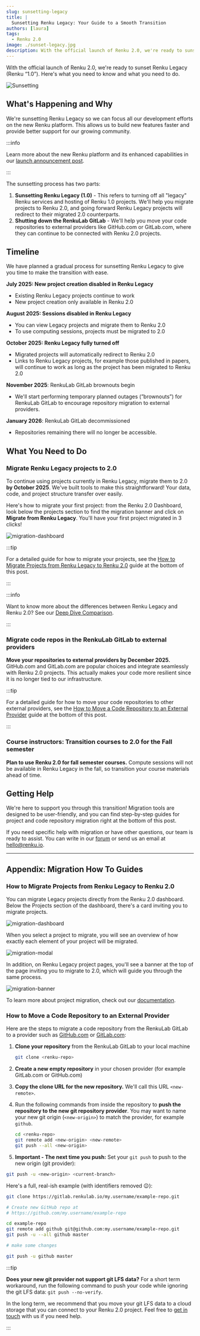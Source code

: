 ```yaml
---
slug: sunsetting-legacy
title: |
  Sunsetting Renku Legacy: Your Guide to a Smooth Transition
authors: [laura]
tags:
  - Renku 2.0
image: ./sunset-legacy.jpg
description: With the official launch of Renku 2.0, we're ready to sunset Renku Legacy (Renku “1.0”). Here's what you need to know and what you need to do.
---
```


With the official launch of Renku 2.0, we're ready to sunset Renku Legacy (Renku “1.0”). Here's what
you need to know and what you need to do.

![Sunsetting](sunset-legacy.jpg)

<!-- truncate -->

## What's Happening and Why

We're sunsetting Renku Legacy so we can focus all our development efforts on the new Renku platform.
This allows us to build new features faster and provide better support for our growing community.

:::info

Learn more about the new Renku platform and its enhanced capabilities in our
[launch announcement post](../launch-renku-2/).

:::

The sunsetting process has two parts:

1. **Sunsetting Renku Legacy (1.0)** - This refers to turning off all "legacy" Renku services and
   hosting of Renku 1.0 projects. We'll help you migrate projects to Renku 2.0, and going forward
   Renku Legacy projects will redirect to their migrated 2.0 counterparts.
2. **Shutting down the RenkuLab GitLab** - We'll help you move your code repositories to external
   providers like GitHub.com or GitLab.com, where they can continue to be connected with Renku 2.0
   projects.

## Timeline

We have planned a gradual process for sunsetting Renku Legacy to give you time to make the
transition with ease.

**July 2025: New project creation disabled in Renku Legacy**

- Existing Renku Legacy projects continue to work
- New project creation only available in Renku 2.0

**August 2025: Sessions disabled in Renku Legacy**

- You can view Legacy projects and migrate them to Renku 2.0
- To use computing sessions, projects must be migrated to 2.0

**October 2025: Renku Legacy fully turned off**

- Migrated projects will automatically redirect to Renku 2.0
- Links to Renku Legacy projects, for example those published in papers, will continue to work as
  long as the project has been migrated to Renku 2.0

**November 2025**: RenkuLab GitLab brownouts begin

- We'll start performing temporary planned outages (”brownouts”) for RenkuLab GitLab to encourage
  repository migration to external providers.

**January 2026**: RenkuLab GitLab decommissioned

- Repositories remaining there will no longer be accessible.

## What You Need to Do

### Migrate Renku Legacy projects to 2.0

To continue using projects currently in Renku Legacy, migrate them to 2.0 **by October 2025**. We've
built tools to make this straightforward! Your data, code, and project
structure transfer over easily.

Here's how to migrate your first project: from the Renku 2.0 Dashboard, look below the projects
section to find the migration banner and click on **Migrate from Renku Legacy**. You'll have your
first project migrated in 3 clicks!

![migration-dashboard](migration-dashboard.png)

:::tip

For a detailed guide for how to migrate your projects, see the [How to Migrate Projects from Renku
Legacy to Renku
2.0](./#how-to-migrate-projects-from-renku-legacy-to-renku-20)
guide at the bottom of this post.

:::

:::info

Want to know more about the differences between Renku Legacy and Renku 2.0? See our [Deep Dive
Comparison](../deep-dive-2-0/).

:::

### Migrate code repos in the RenkuLab GitLab to external providers

**Move your repositories to external providers by December 2025.** GitHub.com and GitLab.com are
popular choices and integrate seamlessly with Renku 2.0 projects. This actually makes your code more
resilient since it is no longer tied to our infrastructure.

:::tip

For a detailed guide for how to move your code repositories to other external providers, see the
[How to Move a Code Repository to an External
Provider](./#how-to-move-a-code-repository-to-an-external-provider)
guide at the bottom of this post.

:::

### Course instructors: Transition courses to 2.0 for the Fall semester

**Plan to use Renku 2.0 for fall semester courses.** Compute sessions will not be available in Renku
Legacy in the fall, so transition your course materials ahead of time.

## Getting Help

We're here to support you through this transition! Migration tools are designed to be user-friendly,
and you can find step-by-step guides for project and code repository migration right at the bottom
of this post.

If you need specific help with migration or have other questions, our team is ready to assist. You
can write in our [forum](https://renku.discourse.group/) or send us an email at
[hello@renku.io](mailto:hello@renku.io).

---

## Appendix: Migration How To Guides

### How to Migrate Projects from Renku Legacy to Renku 2.0

You can migrate Legacy projects directly from the Renku 2.0 dashboard. Below the Projects section of
the dashboard, there's a card inviting you to migrate projects.

![migration-dashboard](migration-dashboard.png)

When you select a project to migrate, you will see an overview of how exactly each element of your
project will be migrated.

![migration-modal](migration-modal.png)

In addition, on Renku Legacy project pages, you'll see a banner at the top of the page inviting you
to migrate to 2.0, which will guide you through the same process.

![migration-banner](migration-banner.png)

To learn more about project migration, check out
our [documentation](https://renku.notion.site/Renku-2-0-How-To-Guides-900f417fc205439789a9fbdc5cadcec8?p=1ac0df2efafc80a88e58e2b3db035110&pm=s).

### How to Move a Code Repository to an External Provider

Here are the steps to migrate a code repository from the RenkuLab GitLab to a provider such as
[GitHub.com](https://github.com) or [GitLab.com](https://gitlab.com):

1. **Clone your repository** from the RenkuLab GitLab to your local machine

   ```bash
   git clone <renku-repo>
   ```

2. **Create a new empty repository** in your chosen provider (for example GitLab.com or GitHub.com)
3. **Copy the clone URL for the new repository.** We'll call this URL `<new-remote>`.
4. Run the following commands from inside the repository to **push the repository to the new git
   repository provider**. You may want to name your new git origin (`<new-origin>`) to match the
   provider, for example `github`.

   ```bash
   cd <renku-repo>
   git remote add <new-origin> <new-remote>
   git push --all <new-origin>
   ```

5. **Important - The next time you push:** Set your `git push` to push to the new origin (git
   provider):

```bash
git push -u <new-origin> <current-branch>
```

Here's a full, real-ish example (with identifiers removed :wink:):

```bash
git clone https://gitlab.renkulab.io/my.username/example-repo.git

# Create new GitHub repo at
# https://github.com/my.username/example-repo

cd example-repo
git remote add github git@github.com:my.username/example-repo.git
git push -u --all github master

# make some changes

git push -u github master

```

:::tip

**Does your new git provider not support git LFS data?** For a short term workaround, run the
following command to push your code while ignoring the git LFS data: `git push --no-verify`.

In the long term, we recommend that you move your git LFS data to a cloud storage that you can
connect to your Renku 2.0 project. Feel free to [get in touch](mailto:hello@renku.io) with us if you
need help.

:::
